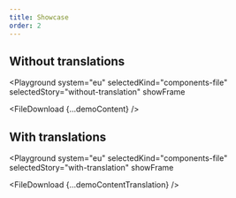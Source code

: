 ```yaml
---
title: Showcase
order: 2
---
```




## Without translations

<Playground
  system="eu"
  selectedKind="components-file"
  selectedStory="without-translation"
  showFrame
>
  <FileDownload {...demoContent} />
</Playground>

## With translations

<Playground
  system="eu"
  selectedKind="components-file"
  selectedStory="with-translation"
  showFrame
>
  <FileDownload {...demoContentTranslation} />
</Playground>
